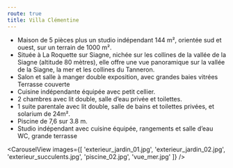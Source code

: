---
route: true
title: Villa Clémentine
---


- Maison de 5 pièces plus un studio indépendant 144 m², orientée sud et ouest, sur un terrain de 1000 m².
- Située à La Roquette sur Siagne, nichée sur les collines de la vallée de la Siagne (altitude 80 mètres), elle offre une vue panoramique sur la vallée de la Siagne, la mer et les collines du Tanneron.
- Salon et salle à manger double exposition, avec grandes baies vitrées Terrasse couverte
- Cuisine indépendante équipée avec petit cellier.
- 2 chambres avec lit double, salle d’eau privée et toilettes.
- 1 suite parentale avec lit double, salle de bains et toilettes privées, et solarium de 24m².
- Piscine de 7,6 sur 3.8 m.
- Studio indépendant avec cuisine équipée, rangements et salle d’eau WC, grande terrasse

<CarouselView
  images={[
    'exterieur_jardin_01.jpg',
    'exterieur_jardin_02.jpg',
    'exterieur_succulents.jpg',
    'piscine_02.jpg',
    'vue_mer.jpg'
  ]}
/>
